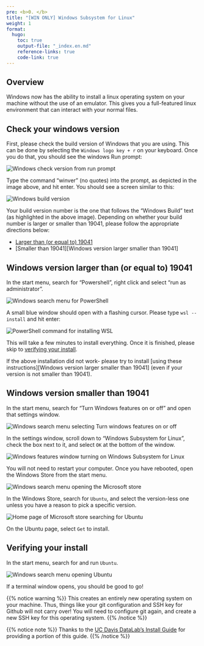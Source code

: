 ```yaml
---
pre: <b>0. </b>
title: "[WIN ONLY] Windows Subsystem for Linux"
weight: 1
format:
  hugo:
    toc: true
    output-file: "_index.en.md"
    reference-links: true
    code-link: true
---
```


## Overview

Windows now has the ability to install a linux operating system on your machine without the use of an emulator. This gives you a full-featured linux environment that can interact with your normal files.

## Check your windows version

First, please check the build version of Windows that you are using. This can be done by selecting the `Windows logo key + r` on your keyboard. Once you do that, you should see the windows Run prompt:

![](img/win_version_run.png "Windows check version from run prompt")

Type the command "winver" (no quotes) into the prompt, as depicted in the image above, and hit enter. You should see a screen similar to this:

![](img/win_version_popup.png "Windows build version")

Your build version number is the one that follows the "Windows Build" text (as highlighted in the above image). Depending on whether your build number is larger or smaller than 19041, please follow 
the appropriate directions below:

* [Larger than (or equal to) 19041][Windows version larger than (or equal to) 19041]
* [Smaller than 19041][Windows version larger smaller than 19041]

## Windows version larger than (or equal to) 19041

In the start menu, search for "Powershell", right click and select "run as administrator".

![](img/win_search_powershell.png "Windows search menu for PowerShell")

A small blue window should open with a flashing cursor. Please type `wsl --install` and hit enter:

![](img/win_wsl_powershell.png "PowerShell command for installing WSL")

This will take a few minutes to install everything. Once it is finished, please skip to [verifying your install](#commandline-verify).

If the above installation did not work- please try to install [using these instructions][Windows version larger smaller than 19041] (even if your version is not smaller than 19041).

## Windows version smaller than 19041

In the start menu, search for "Turn Windows features on or off" and open that settings window. 

![](img/win_wsl_1.jpg "Windows search menu selecting Turn windows features on or off")

In the settings window, scroll down to "Windows Subsystem for Linux", check the box next to it, and select `OK` at the bottom of the window.

![](img/win_wsl_2.jpg "Windows features window turning on Windows Subsystem for Linux")

You will not need to restart your computer. Once you have rebooted, open the Windows Store from the start menu.

![](img/win_wsl_3.jpg "Windows search menu opening the Microsoft store")

In the Windows Store, search for `Ubuntu`, and select the version-less one unless you have a reason to pick a specific version.

![](img/win_wsl_4.jpg "Home page of Microsoft store searching for Ubuntu")

On the Ubuntu page, select `Get` to install.

## Verifying your install {#commandline-verify}

In the start menu, search for and run `Ubuntu`.

![](img/win_wsl_5.jpg "Windows search menu opening Ubuntu")

If a terminal window opens, you should be good to go!

{{% notice warning %}}
This creates an entirely new operating system on your machine. Thus, things like your git configuration and SSH key for Github will not carry over! You will need to configure git again, and create a new SSH key for this operating system.
{{% /notice %}}

{{% notice note %}}
Thanks to the <a href="https://datalab.ucdavis.edu/install-guide/">UC Davis DataLab's Install Guide</a> for providing a portion of this guide.
{{% /notice %}}
